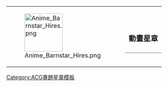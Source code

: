 {| style="border: 1px solid {{{border|gray}}}; background-color: {{{color|#fdffe7}}};"
|rowspan="2" valign="top" | [[File:Anime Barnstar Hires.png|100px]]
|rowspan="2" |
|style="vertical-align: bottom; font-size:larger;"|'''動畫星章'''
|-
|style="vertical-align: top; border-top: 1px solid gray;" | {{{1}}}
|}<noinclude>
{{Barnstar documentation}}
[[Category:ACG專題星章模板]]
</noinclude>